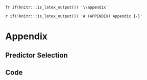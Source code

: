 `fr if(knitr:::is_latex_output()) '\\appendix'`

`r if(!knitr:::is_latex_output()) '# (APPENDIX) Appendix {-}'`

# Appendix {.unnumbered}


## Predictor Selection {#predselect .unnumbered}

## Code {#code .unnumbered}
